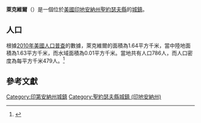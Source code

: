 {{noteTA
|G1=USState
|G2=地名
|G3=Unit
}}
{{Infobox settlement
|name            = 萊克維爾
|native_name = Lakeville
|settlement_type          = [[鎮|城鎮]]
|image_skyline            = Lakeville-indiana-downtown.jpg
|imagesize                = 250px
|image_map                = St. Joseph County Indiana Incorporated and Unincorporated areas Lakeville Highlighted 1841670.svg
|mapsize                  = 250px
|subdivision_type         = [[世界政區索引|國家]]
|subdivision_type1        = [[美国州份|州份]]
|subdivision_type2        = [[印地安納州行政區劃|縣]]
|subdivision_name         = [[美国|美国]]
|subdivision_name1        = [[印地安納州|印地安納州]]
|subdivision_name2        = [[聖約瑟夫縣_(印地安納州)|聖約瑟夫縣]]
|elevation_ft             = 843
|elevation_m              = 257
|timezone                 = [[北美东部时区|CST]]
|area_total_km2           = 1.64
|area_land_km2            = 1.63
|area_water_km2           = 0.01
|area_total_sq_mi         = 
|area_land_sq_mi          = 
|area_water_sq_mi         = 
|population_as_of         = [[2010年美國人口普查|2010]]
|population_footnotes     = 
|population_total         = 786
|population_density_km2   = auto
|population_density_sq_mi = auto
|utc_offset               = -5
|coordinates              = {{coord|41|31|26|N|86|16|22|W|display=inline,title}}
| coor_pinpoint           = 
| coordinates_footnotes   = 
|timezone_DST             = EDT
|utc_offset_DST           = -4
|postal_code_type         = [[美國郵區編號|郵區編號]]
|postal_code              = 
|area_code                = {{link-en|电话区号574|Area code 574|574}}
|blank_name = [[地名信息系统|GNIS ID]]
|blank_info = 452658<ref name="GNIS">{{cite gnis|452658|Lakeville}}</ref>
}}
'''萊克維爾'''（{{lang-en|Lakeville}}）是一個位於[[美國|美國]][[印地安納州|印地安納州]][[聖約瑟夫縣_(印地安納州)|聖約瑟夫縣]]的[[鎮|城鎮]]。

== 人口 ==
根據[[2010年美國人口普查|2010年美國人口普查]]的數據，萊克維爾的面積為1.64平方千米，當中陸地面積為1.63平方千米，而水域面積為0.01平方千米。當地共有人口786人，而人口密度為每平方千米479人。<ref name="GR8">{{cite web|url=http://factfinder2.census.gov|publisher=[[美国人口调查局|美国人口调查局]]|accessdate=2011-05-14|title=American FactFinder|archive-date=2013-09-11|archive-url=https://web.archive.org/web/20130911234518/http://factfinder2.census.gov/|dead-url=no}}</ref>

== 參考文獻 ==
{{reflist}}
{{聖約瑟夫縣 (印地安納州)}}
{{Indiana-geo-stub}}
{{DEFAULTSORT:Lakeville, Indiana}}
[[Category:印第安納州城鎮|Category:印第安納州城鎮]]
[[Category:聖約瑟夫縣城鎮_(印地安納州)|Category:聖約瑟夫縣城鎮 (印地安納州)]]